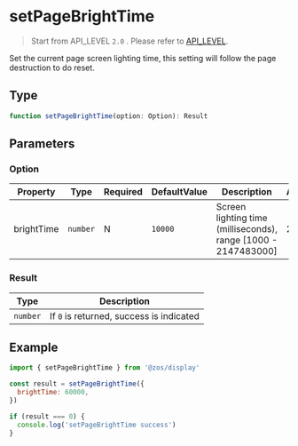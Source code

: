 # setPageBrightTime

> Start from API_LEVEL `2.0` . Please refer to [API_LEVEL](../../../../guides/framework/device/compatibility.md).

Set the current page screen lighting time, this setting will follow the page destruction to do reset.

## Type

```ts
function setPageBrightTime(option: Option): Result
```

## Parameters

### Option

| Property   | Type                | Required | DefaultValue       | Description                                                    | API_LEVEL |
| ---------- | ------------------- | -------- | ------------------ | -------------------------------------------------------------- | --------- |
| brightTime | <code>number</code> | N        | <code>10000</code> | Screen lighting time (milliseconds), range [1000 - 2147483000] | 2.0       |

### Result

| Type                | Description                              |
| ------------------- | ---------------------------------------- |
| <code>number</code> | If `0` is returned, success is indicated |

## Example

```js
import { setPageBrightTime } from '@zos/display'

const result = setPageBrightTime({
  brightTime: 60000,
})

if (result === 0) {
  console.log('setPageBrightTime success')
}
```
